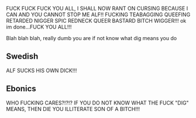 
FUCK FUCK FUCK YOU ALL, I SHALL NOW RANT ON CURSING BECAUSE I CAN AND YOU CANNOT STOP ME ALF!! FUCKING TEABAGGING QUEEFING RETARDED NIGGER SPIC REDNECK QUEER BASTARD BITCH WIGGER!!! ok im done...FUCK YOU ALL!!!

Blah blah blah, really dumb you are if not know what dig means you do

==Swedish==
ALF SUCKS HIS OWN DICK!!!

==Ebonics==
WHO FUCKING CARES?!?!?  IF YOU DO NOT KNOW WHAT THE FUCK "DIG" MEANS, THEN DIE YOU ILLITERATE SON OF A BITCH!!!